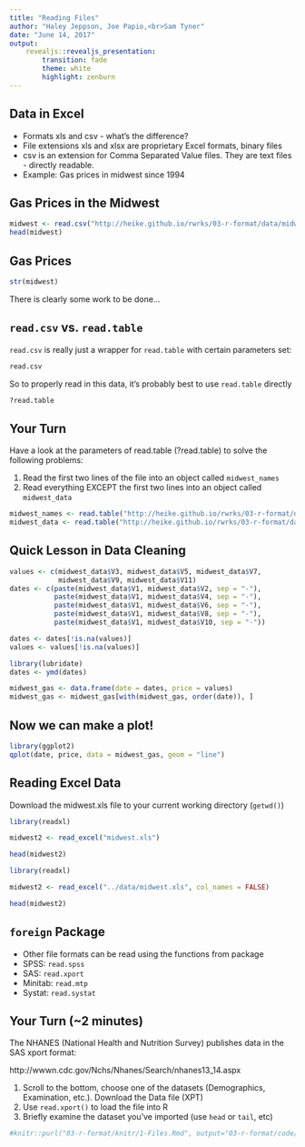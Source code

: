 ```yaml
---
title: "Reading Files"
author: "Haley Jeppson, Joe Papio,<br>Sam Tyner"
date: "June 14, 2017"
output: 
    revealjs::revealjs_presentation:
        transition: fade
        theme: white
        highlight: zenburn
---
```


## Data in Excel

- Formats xls and csv - what's the difference?
- File extensions xls and xlsx are proprietary Excel formats, binary files
- csv is an extension for Comma Separated Value files. They are text files - directly readable.
- Example: Gas prices in midwest since 1994

## Gas Prices in the Midwest

```r
midwest <- read.csv("http://heike.github.io/rwrks/03-r-format/data/midwest.csv")
head(midwest)
```

## Gas Prices

```r
str(midwest)
```

There is clearly some work to be done...

## `read.csv` vs. `read.table`

`read.csv` is really just a wrapper for `read.table` with certain parameters set:

```r
read.csv
```

So to properly read in this data, it's probably best to use `read.table` directly

```r
?read.table
```

## Your Turn {data-background=#527a7a}

Have a look at the parameters of read.table (?read.table) to solve the following problems:

1. Read the first two lines of the file into an object called `midwest_names`
2. Read everything EXCEPT the first two lines into an object called `midwest_data`

```r
midwest_names <- read.table("http://heike.github.io/rwrks/03-r-format/data/midwest.csv", nrows = 2, sep = ",", stringsAsFactors = FALSE)
midwest_data <- read.table("http://heike.github.io/rwrks/03-r-format/data/midwest.csv", skip = 2, sep = ",", stringsAsFactors = FALSE)
```

## Quick Lesson in Data Cleaning

```r
values <- c(midwest_data$V3, midwest_data$V5, midwest_data$V7, 
            midwest_data$V9, midwest_data$V11)
dates <- c(paste(midwest_data$V1, midwest_data$V2, sep = "-"), 
           paste(midwest_data$V1, midwest_data$V4, sep = "-"),
           paste(midwest_data$V1, midwest_data$V6, sep = "-"),
           paste(midwest_data$V1, midwest_data$V8, sep = "-"),
           paste(midwest_data$V1, midwest_data$V10, sep = "-"))

dates <- dates[!is.na(values)]
values <- values[!is.na(values)]

library(lubridate)
dates <- ymd(dates)

midwest_gas <- data.frame(date = dates, price = values)
midwest_gas <- midwest_gas[with(midwest_gas, order(date)), ]
```

## Now we can make a plot!

```r
library(ggplot2)
qplot(date, price, data = midwest_gas, geom = "line")
```

## Reading Excel Data

Download the midwest.xls file to your current working directory (`getwd()`)

```r
library(readxl)

midwest2 <- read_excel("midwest.xls")

head(midwest2)
```

```r
library(readxl)

midwest2 <- read_excel("../data/midwest.xls", col_names = FALSE)

head(midwest2)
```

## `foreign` Package

- Other file formats can be read using the functions from package \texttt{foreign}
- SPSS: `read.spss`
- SAS: `read.xport`
- Minitab: `read.mtp`
- Systat: `read.systat`
 
## Your Turn (~2 minutes) {data-background=#527a7a}

The NHANES (National Health and Nutrition Survey) publishes data in the SAS xport format:

http://wwwn.cdc.gov/Nchs/Nhanes/Search/nhanes13_14.aspx

1. Scroll to the bottom, choose one of the datasets (Demographics, Examination, etc.). Download the Data file (XPT)
2. Use `read.xport()` to load the file into R
3. Briefly examine the dataset you've imported (use `head` or `tail`, etc)

```r
#knitr::purl("03-r-format/knitr/1-Files.Rmd", output="03-r-format/code/1-Files.R", documentation = 0)
```